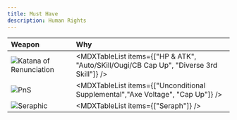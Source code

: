 ```yaml
---
title: Must Have
description: Human Rights
---
```


<div className="[&_td]:align-middle w-full [&_img]:my-2 [&_img]:min-w-[112px] md:[&_img]:w-[206px]">

| Weapon                                             | Why                                                                                     |
| :------------------------------------------------- | :-------------------------------------------------------------------------------------- |
| ![Katana of Renunciation](/weapon/1040911100.webp) | <MDXTableList items={["HP & ATK", "Auto/SKill/Ougi/CB Cap Up", "Diverse 3rd Skill"]} /> |
| ![PnS](/weapon/1040314300.webp)                    | <MDXTableList items={["Unconditional Supplemental","Axe Voltage", "Cap Up"]} />         |
| ![Seraphic](/weapon/1040310800.webp)               | <MDXTableList items={["Seraph"]} />                                                     |

</div>
